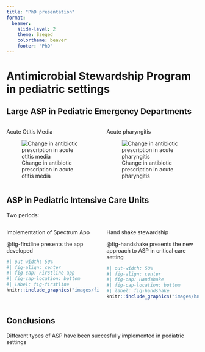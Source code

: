 ```yaml
---
title: "PhD presentation"
format: 
  beamer:
    slide-level: 2
    theme: Szeged
    colortheme: beaver
    footer: "PhD"
---
```



# Antimicrobial Stewardship Program in pediatric settings 


## \Large Large ASP in Pediatric Emergency Departments

:::: {.columns}

::: {.column width="50%"}
Acute Otitis Media

![Change in antibiotic prescription in acute otitis media](images/aom.png)

:::

::: {.column width="50%"}
Acute pharyngitis

![Change in antibiotic prescription in acute pharyngitis](images/phar.png)
:::

::::

## ASP in Pediatric Intensive Care Units

Two periods:

:::: {.columns}

::: {.column width="50%"}
Implementation of Spectrum App

@fig-firstline presents the app developed

```r
#| out-width: 50%
#| fig-align: center
#| fig-cap: Firstline app
#| fig-cap-location: bottom
#| label: fig-firstline
knitr::include_graphics("images/firstline.png")
```

:::

::: {.column width="50%"}
Hand shake stewardship

@fig-handshake presents the new approach to ASP in critical care setting

```r
#| out-width: 50%
#| fig-align: center
#| fig-cap: Handshake
#| fig-cap-location: bottom
#| label: fig-handshake
knitr::include_graphics("images/handshake.jpg")
```

:::

::::


## Conclusions

Different types of ASP have been succesfully implemented in pediatric settings
